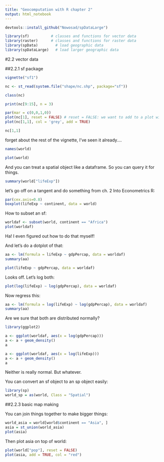 ```yaml
---
title: "Geocomputation with R chapter 2"
output: html_notebook
---
```



```r
devtools::install_github("Nowosad/spDataLarge")
```

```r
library(sf)          # classes and functions for vector data
library(raster)      # classes and functions for raster data
library(spData)        # load geographic data
library(spDataLarge)   # load larger geographic data
```

#2.2 vector data

##2.2.1 sf package

```r
vignette("sf1")
```

```r
nc <- st_read(system.file("shape/nc.shp", package="sf"))
```

```r
class(nc)
```

```r
print(nc[9:15], n = 3)
```

```r
par(mar = c(0,0,1,0))
plot(nc[1], reset = FALSE) # reset = FALSE: we want to add to a plot with a legend
plot(nc[1,1], col = 'grey', add = TRUE)
```


```r
nc[1,1]
```

forget about the rest of the vignette, I've seen it already....

```r
names(world)
```
```r
plot(world)
```

And you can treat a spatial object like a dataframe. So you can query it for things.

```r
summary(world["lifeExp"])
```

let's go off on a tangent and do something from ch. 2 Into Econometrics R:

```r
par(cex.axis=0.8)
boxplot(lifeExp ~ continent, data = world)
```


How to subset an sf:

```r
worldaf <- subset(world, continent == "Africa")
plot(worldaf)
```

Ha! I even figured out how to do that myself!

And let's do a dotplot of that:

```r
aa <- lm(formula = lifeExp ~ gdpPercap, data = worldaf)
summary(aa)
```

```r
plot(lifeExp ~ gdpPercap, data = worldaf)
```

Looks off. Let's log both:

```r
plot(log(lifeExp) ~ log(gdpPercap), data = worldaf)
```

Now regress this:

```r
aa <- lm(formula = log(lifeExp) ~ log(gdpPercap), data = worldaf)
summary(aa)
```


Are we sure that both are distributed normally?

```r
library(ggplot2)
```


```r
a <- ggplot(worldaf, aes(x = log(gdpPercap)))
a <- a + geom_density() 
a
```

```r
a <- ggplot(worldaf, aes(x = log(lifeExp)))
a <- a + geom_density() 
a
```

Neither is really normal. But whatever.


You can convert an sf object to an sp object easily:

```r
library(sp)
world_sp = as(world, Class = "Spatial")
```

##2.2.3 basic map making

You can join things together to make bigger things:

```r
world_asia = world[world$continent == "Asia", ]
asia = st_union(world_asia)
plot(asia)
```


Then plot asia on top of world:


```r
plot(world["pop"], reset = FALSE)
plot(asia, add = TRUE, col = "red")
```








